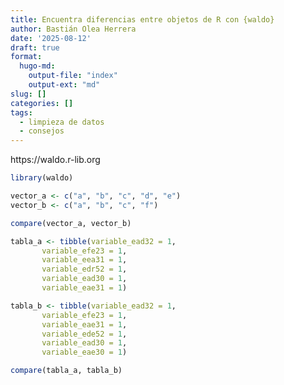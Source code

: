 ```yaml
---
title: Encuentra diferencias entre objetos de R con {waldo}
author: Bastián Olea Herrera
date: '2025-08-12'
draft: true
format:
  hugo-md:
    output-file: "index"
    output-ext: "md"
slug: []
categories: []
tags:
  - limpieza de datos
  - consejos
---
```



https://waldo.r-lib.org

```r
library(waldo)
```



```r
vector_a <- c("a", "b", "c", "d", "e")
vector_b <- c("a", "b", "c", "f")

compare(vector_a, vector_b)
```

```r
tabla_a <- tibble(variable_ead32 = 1, 
       variable_efe23 = 1, 
       variable_eea31 = 1, 
       variable_edr52 = 1, 
       variable_ead30 = 1, 
       variable_eae31 = 1) 

tabla_b <- tibble(variable_ead32 = 1, 
       variable_efe23 = 1, 
       variable_eae31 = 1, 
       variable_ede52 = 1, 
       variable_ead30 = 1, 
       variable_eae30 = 1) 

compare(tabla_a, tabla_b)
```

